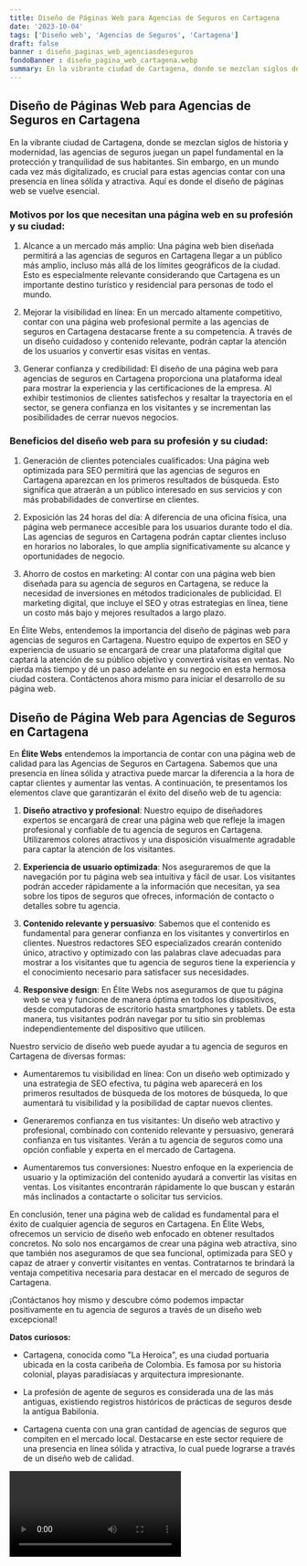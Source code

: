 ```yaml
---
title: Diseño de Páginas Web para Agencias de Seguros en Cartagena
date: '2023-10-04'
tags: ['Diseño web', 'Agencias de Seguros', 'Cartagena']
draft: false
banner : diseño_paginas_web_agenciasdeseguros
fondoBanner : diseño_pagina_web_cartagena.webp
summary: En la vibrante ciudad de Cartagena, donde se mezclan siglos de historia y modernidad, las agencias de seguros juegan un papel fundamental en la protección y tranquilidad de sus habitantes. Sin embargo, en un mundo cada vez más digitalizado, es crucial para estas agencias contar con una presencia en línea sólida y atractiva. Aquí es donde el diseño de páginas web se vuelve esencial.
---
```


## Diseño de Páginas Web para Agencias de Seguros en Cartagena

En la vibrante ciudad de Cartagena, donde se mezclan siglos de historia y modernidad, las agencias de seguros juegan un papel fundamental en la protección y tranquilidad de sus habitantes. Sin embargo, en un mundo cada vez más digitalizado, es crucial para estas agencias contar con una presencia en línea sólida y atractiva. Aquí es donde el diseño de páginas web se vuelve esencial.

### Motivos por los que necesitan una página web en su profesión y su ciudad:

1. Alcance a un mercado más amplio: Una página web bien diseñada permitirá a las agencias de seguros en Cartagena llegar a un público más amplio, incluso más allá de los límites geográficos de la ciudad. Esto es especialmente relevante considerando que Cartagena es un importante destino turístico y residencial para personas de todo el mundo.

2. Mejorar la visibilidad en línea: En un mercado altamente competitivo, contar con una página web profesional permite a las agencias de seguros en Cartagena destacarse frente a su competencia. A través de un diseño cuidadoso y contenido relevante, podrán captar la atención de los usuarios y convertir esas visitas en ventas.

3. Generar confianza y credibilidad: El diseño de una página web para agencias de seguros en Cartagena proporciona una plataforma ideal para mostrar la experiencia y las certificaciones de la empresa. Al exhibir testimonios de clientes satisfechos y resaltar la trayectoria en el sector, se genera confianza en los visitantes y se incrementan las posibilidades de cerrar nuevos negocios.

### Beneficios del diseño web para su profesión y su ciudad:

1. Generación de clientes potenciales cualificados: Una página web optimizada para SEO permitirá que las agencias de seguros en Cartagena aparezcan en los primeros resultados de búsqueda. Esto significa que atraerán a un público interesado en sus servicios y con más probabilidades de convertirse en clientes.

2. Exposición las 24 horas del día: A diferencia de una oficina física, una página web permanece accesible para los usuarios durante todo el día. Las agencias de seguros en Cartagena podrán captar clientes incluso en horarios no laborales, lo que amplía significativamente su alcance y oportunidades de negocio.

3. Ahorro de costos en marketing: Al contar con una página web bien diseñada para su agencia de seguros en Cartagena, se reduce la necesidad de inversiones en métodos tradicionales de publicidad. El marketing digital, que incluye el SEO y otras estrategias en línea, tiene un costo más bajo y mejores resultados a largo plazo.

En Élite Webs, entendemos la importancia del diseño de páginas web para agencias de seguros en Cartagena. Nuestro equipo de expertos en SEO y experiencia de usuario se encargará de crear una plataforma digital que captará la atención de su público objetivo y convertirá visitas en ventas. No pierda más tiempo y dé un paso adelante en su negocio en esta hermosa ciudad costera. Contáctenos ahora mismo para iniciar el desarrollo de su página web.

<GifSeo />

<Cta />

## Diseño de Página Web para Agencias de Seguros en Cartagena

En **Élite Webs** entendemos la importancia de contar con una página web de calidad para las Agencias de Seguros en Cartagena. Sabemos que una presencia en línea sólida y atractiva puede marcar la diferencia a la hora de captar clientes y aumentar las ventas. A continuación, te presentamos los elementos clave que garantizarán el éxito del diseño web de tu agencia:

1. **Diseño atractivo y profesional**: Nuestro equipo de diseñadores expertos se encargará de crear una página web que refleje la imagen profesional y confiable de tu agencia de seguros en Cartagena. Utilizaremos colores atractivos y una disposición visualmente agradable para captar la atención de los visitantes.

2. **Experiencia de usuario optimizada**: Nos aseguraremos de que la navegación por tu página web sea intuitiva y fácil de usar. Los visitantes podrán acceder rápidamente a la información que necesitan, ya sea sobre los tipos de seguros que ofreces, información de contacto o detalles sobre tu agencia.

3. **Contenido relevante y persuasivo**: Sabemos que el contenido es fundamental para generar confianza en los visitantes y convertirlos en clientes. Nuestros redactores SEO especializados crearán contenido único, atractivo y optimizado con las palabras clave adecuadas para mostrar a los visitantes que tu agencia de seguros tiene la experiencia y el conocimiento necesario para satisfacer sus necesidades.

4. **Responsive design**: En Élite Webs nos aseguramos de que tu página web se vea y funcione de manera óptima en todos los dispositivos, desde computadoras de escritorio hasta smartphones y tablets. De esta manera, tus visitantes podrán navegar por tu sitio sin problemas independientemente del dispositivo que utilicen.

Nuestro servicio de diseño web puede ayudar a tu agencia de seguros en Cartagena de diversas formas:

- Aumentaremos tu visibilidad en línea: Con un diseño web optimizado y una estrategia de SEO efectiva, tu página web aparecerá en los primeros resultados de búsqueda de los motores de búsqueda, lo que aumentará tu visibilidad y la posibilidad de captar nuevos clientes.

- Generaremos confianza en tus visitantes: Un diseño web atractivo y profesional, combinado con contenido relevante y persuasivo, generará confianza en tus visitantes. Verán a tu agencia de seguros como una opción confiable y experta en el mercado de Cartagena.

- Aumentaremos tus conversiones: Nuestro enfoque en la experiencia de usuario y la optimización del contenido ayudará a convertir las visitas en ventas. Los visitantes encontrarán rápidamente lo que buscan y estarán más inclinados a contactarte o solicitar tus servicios.

En conclusión, tener una página web de calidad es fundamental para el éxito de cualquier agencia de seguros en Cartagena. En Élite Webs, ofrecemos un servicio de diseño web enfocado en obtener resultados concretos. No solo nos encargamos de crear una página web atractiva, sino que también nos aseguramos de que sea funcional, optimizada para SEO y capaz de atraer y convertir visitantes en ventas. Contratarnos te brindará la ventaja competitiva necesaria para destacar en el mercado de seguros de Cartagena.

¡Contáctanos hoy mismo y descubre cómo podemos impactar positivamente en tu agencia de seguros a través de un diseño web excepcional!

**Datos curiosos:**

- Cartagena, conocida como "La Heroica", es una ciudad portuaria ubicada en la costa caribeña de Colombia. Es famosa por su historia colonial, playas paradisíacas y arquitectura impresionante.

- La profesión de agente de seguros es considerada una de las más antiguas, existiendo registros históricos de prácticas de seguros desde la antigua Babilonia.

- Cartagena cuenta con una gran cantidad de agencias de seguros que compiten en el mercado local. Destacarse en este sector requiere de una presencia en línea sólida y atractiva, lo cual puede lograrse a través de un diseño web de calidad.

<Video />

<CtaBot job='Agencias de Seguros' city='Cartagena'/>

<Gmaps query='Cartagena+españa+maps' />